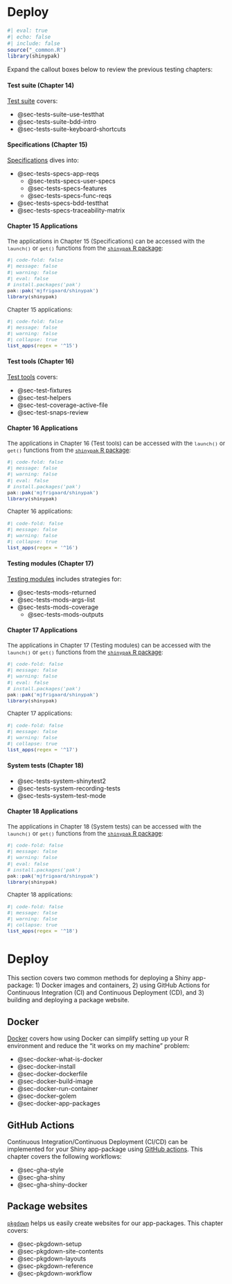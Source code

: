 # Deploy {#sec-deploy .unnumbered}

```r
#| eval: true 
#| echo: false 
#| include: false
source("_common.R")
library(shinypak)
```

Expand the callout boxes below to review the previous testing chapters:

:::: {.callout-tip collapse="true" title="Review Chapters 14 - 18"}

::: {.callout-note collapse='true'}

#### Test suite (Chapter 14)

[Test suite](test_suite.qmd) covers:

- @sec-tests-suite-use-testthat   
- @sec-tests-suite-bdd-intro  
- @sec-tests-suite-keyboard-shortcuts 

:::

::: {.callout-note collapse='true'}

#### Specifications (Chapter 15)

[Specifications](test_specs.qmd) dives into:

- @sec-tests-specs-app-reqs   
    - @sec-tests-specs-user-specs   
    - @sec-tests-specs-features   
    - @sec-tests-specs-func-reqs      
- @sec-tests-specs-bdd-testthat   
- @sec-tests-specs-traceability-matrix    

:::: {.callout-tip collapse='true' appearance='default'}

#### Chapter 15 Applications

::: {style='font-size: 0.95em; color: #282b2d;'}

The applications in Chapter 15 (Specifications) can be accessed with the `launch()` or `get()` functions from the [`shinypak` R package](https://mjfrigaard.github.io/shinypak/):

```r
#| code-fold: false 
#| message: false
#| warning: false
#| eval: false
# install.packages('pak')
pak::pak('mjfrigaard/shinypak')
library(shinypak)
```

Chapter 15 applications:
  
```r
#| code-fold: false 
#| message: false
#| warning: false
#| collapse: true
list_apps(regex = '^15')
```

::: 

::::

:::

::: {.callout-note collapse='true'}

#### Test tools (Chapter 16)

[Test tools](test_tools.qmd) covers: 

- @sec-test-fixtures  
- @sec-test-helpers   
- @sec-test-coverage-active-file    
- @sec-test-snaps-review    

:::: {.callout-tip collapse='true' appearance='default'}

#### Chapter 16 Applications

::: {style='font-size: 0.95em; color: #282b2d;'}

The applications in Chapter 16 (Test tools) can be accessed with the `launch()` or `get()` functions from the [`shinypak` R package](https://mjfrigaard.github.io/shinypak/):

```r
#| code-fold: false 
#| message: false
#| warning: false
#| eval: false
# install.packages('pak')
pak::pak('mjfrigaard/shinypak')
library(shinypak)
```

Chapter 16 applications:
  
```r
#| code-fold: false 
#| message: false
#| warning: false
#| collapse: true
list_apps(regex = '^16')
```

::: 

::::

:::

::: {.callout-note collapse='true'}

#### Testing modules (Chapter 17)

[Testing modules](test_modules.qmd) includes strategies for: 

- @sec-tests-mods-returned    
- @sec-tests-mods-args-list     
- @sec-tests-mods-coverage    
  - @sec-tests-mods-outputs   

:::: {.callout-tip collapse='true' appearance='default'}

#### Chapter 17 Applications

::: {style='font-size: 0.95em; color: #282b2d;'}

The applications in Chapter 17 (Testing modules) can be accessed with the `launch()` or `get()` functions from the [`shinypak` R package](https://mjfrigaard.github.io/shinypak/):

```r
#| code-fold: false 
#| message: false
#| warning: false
#| eval: false
# install.packages('pak')
pak::pak('mjfrigaard/shinypak')
library(shinypak)
```

Chapter 17 applications:
  
```r
#| code-fold: false 
#| message: false
#| warning: false
#| collapse: true
list_apps(regex = '^17')
```

::: 

::::

:::

::: {.callout-note collapse='true'}

#### System tests (Chapter 18)

- @sec-tests-system-shinytest2    
- @sec-tests-system-recording-tests   
- @sec-tests-system-test-mode   

:::: {.callout-tip collapse='true' appearance='default'}

#### Chapter 18 Applications

::: {style='font-size: 0.95em; color: #282b2d;'}

The applications in Chapter 18 (System tests) can be accessed with the `launch()` or `get()` functions from the [`shinypak` R package](https://mjfrigaard.github.io/shinypak/):

```r
#| code-fold: false 
#| message: false
#| warning: false
#| eval: false
# install.packages('pak')
pak::pak('mjfrigaard/shinypak')
library(shinypak)
```

Chapter 18 applications:
  
```r
#| code-fold: false 
#| message: false
#| warning: false
#| collapse: true
list_apps(regex = '^18')
```

::: 

::::

:::

::::

# Deploy

This section covers two common methods for deploying a Shiny app-package: 1) Docker images and containers, 2) using GitHub Actions for Continuous Integration (CI) and Continuous Deployment (CD), and 3) building and deploying a package website. 

## Docker

[Docker](docker.qmd) covers how using Docker can simplify setting up your R environment and reduce the "it works on my machine" problem:
  
-   @sec-docker-what-is-docker  
-   @sec-docker-install   
-   @sec-docker-dockerfile    
-   @sec-docker-build-image   
-   @sec-docker-run-container   
-   @sec-docker-golem   
-   @sec-docker-app-packages    
  
## GitHub Actions

Continuous Integration/Continuous Deployment (CI/CD) can be implemented for your Shiny app-package using [GitHub actions](gha.qmd). This chapter covers the following workflows:

-   @sec-gha-style    
-   @sec-gha-shiny    
-   @sec-gha-shiny-docker   

## Package websites 

[`pkgdown`](pkgdown.qmd) helps us easily create websites for our app-packages. This chapter covers:
  
-   @sec-pkgdown-setup  
-   @sec-pkgdown-site-contents    
-   @sec-pkgdown-layouts    
-   @sec-pkgdown-reference    
-   @sec-pkgdown-workflow   